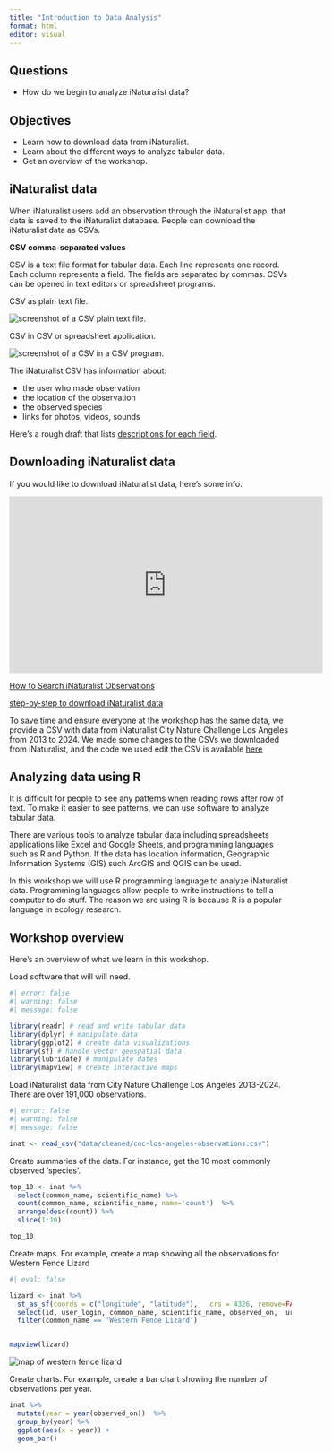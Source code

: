 ```yaml
---
title: "Introduction to Data Analysis"
format: html
editor: visual
---
```


::: summary
## Questions

-   How do we begin to analyze iNaturalist data?

## Objectives

-   Learn how to download data from iNaturalist.
-   Learn about the different ways to analyze tabular data.
-   Get an overview of the workshop.
:::

## iNaturalist data

When iNaturalist users add an observation through the iNaturalist app, that data is saved to the iNaturalist database. People can download the iNaturalist data as CSVs.

::: callout-note
**CSV comma-separated values**

CSV is a text file format for tabular data. Each line represents one record. Each column represents a field. The fields are separated by commas. CSVs can be opened in text editors or spreadsheet programs.

CSV as plain text file.

![](images/csv_text.png){alt="screenshot of a CSV plain text file."}

CSV in CSV or spreadsheet application.

![](images/csv_software.png){alt="screenshot of a CSV in a CSV program."}
:::

The iNaturalist CSV has information about:

-   the user who made observation
-   the location of the observation
-   the observed species
-   links for photos, videos, sounds

Here's a rough draft that lists [descriptions for each field](https://docs.google.com/spreadsheets/d/1mrRY_sy8MmGmwzoNSexahHC54e3q-ZAy1vJl_FIsKrY/edit?gid=0#gid=0).

## Downloading iNaturalist data

If you would like to download iNaturalist data, here's some info.

<iframe width="560" height="315" src="https://www.youtube.com/embed/wBH7RZAklYU?si=ggo4eHQGKHcq9D1G&amp;controls=0" title="YouTube video player" frameborder="0" allow="accelerometer; autoplay; clipboard-write; encrypted-media; gyroscope; picture-in-picture; web-share" referrerpolicy="strict-origin-when-cross-origin" allowfullscreen>

</iframe>

[How to Search iNaturalist Observations](https://help.inaturalist.org/en/support/solutions/articles/151000169670)

[step-by-step to download iNaturalist data](https://gsmit.org/wp-content/uploads/2021/04/inaturalist_data_walkthrough.pdf)

To save time and ensure everyone at the workshop has the same data, we provide a CSV with data from iNaturalist City Nature Challenge Los Angeles from 2013 to 2024. We made some changes to the CSVs we downloaded from iNaturalist, and the code we used edit the CSV is available [here](cleaning-data.qmd)

## Analyzing data using R

It is difficult for people to see any patterns when reading rows after row of text. To make it easier to see patterns, we can use software to analyze tabular data.

There are various tools to analyze tabular data including spreadsheets applications like Excel and Google Sheets, and programming languages such as R and Python. If the data has location information, Geographic Information Systems (GIS) such ArcGIS and QGIS can be used.

In this workshop we will use R programming language to analyze iNaturalist data. Programming languages allow people to write instructions to tell a computer to do stuff. The reason we are using R is because R is a popular language in ecology research.

## Workshop overview

Here's an overview of what we learn in this workshop.

Load software that will will need.

```r
#| error: false
#| warning: false
#| message: false

library(readr) # read and write tabular data
library(dplyr) # manipulate data
library(ggplot2) # create data visualizations
library(sf) # handle vector geospatial data
library(lubridate) # manipulate dates
library(mapview) # create interactive maps

```

Load iNaturalist data from City Nature Challenge Los Angeles 2013-2024. There are over 191,000 observations.

```r
#| error: false
#| warning: false
#| message: false

inat <- read_csv("data/cleaned/cnc-los-angeles-observations.csv")
```

Create summaries of the data. For instance, get the 10 most commonly observed 'species'.

```r

top_10 <- inat %>%
  select(common_name, scientific_name) %>%
  count(common_name, scientific_name, name='count')  %>%
  arrange(desc(count)) %>%
  slice(1:10)

top_10
```

Create maps. For example, create a map showing all the observations for Western Fence Lizard

```r
#| eval: false

lizard <- inat %>%
  st_as_sf(coords = c("longitude", "latitude"),   crs = 4326, remove=FALSE) %>%
  select(id, user_login, common_name, scientific_name, observed_on,  url, longitude, latitude, geometry) %>%
  filter(common_name == 'Western Fence Lizard')


mapview(lizard)
```

![](images/mapview/intro-data-analysis/map_of_western_fence_lizard.png){alt="map of western fence lizard"}

Create charts. For example, create a bar chart showing the number of observations per year.

```r

inat %>%
  mutate(year = year(observed_on))  %>%
  group_by(year) %>%
  ggplot(aes(x = year)) +
  geom_bar()

```

